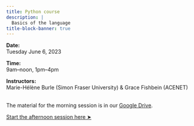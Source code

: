 ```yaml
---
title: Python course
description: |
  Basics of the language
title-block-banner: true
---
```


:::{.topdef}

**Date:** \
Tuesday June 6, 2023

**Time:** \
9am–noon, 1pm–4pm

**Instructors:** \
Marie-Hélène Burle (Simon Fraser University) & Grace Fishbein (ACENET)

:::

<br>
[The material for the morning session is in our [Google Drive](https://drive.google.com/drive/folders/1h9fVy4EZkMQ0Y6C-70sN8-vjQyEKUYiI).]{.topinline}

[[Start the afternoon session here ➤](collections.qmd)]{.topinline}
